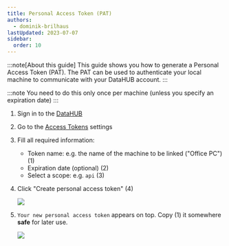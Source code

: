 ```yaml
---
title: Personal Access Token (PAT)
authors:
  - dominik-brilhaus
lastUpdated: 2023-07-07
sidebar:
  order: 10
---
```



:::note[About this guide]
This guide shows you how to generate a Personal Access Token (PAT). The PAT can be used to authenticate your local machine to communicate with your DataHUB account. 
:::

:::note
You need to do this only once per machine (unless you specify an expiration date)
:::

<Steps>

1. Sign in to the [DataHUB](https://git.nfdi4plants.org/)
2. Go to the [Access Tokens](https://git.nfdi4plants.org/-/profile/personal_access_tokens) settings
3. Fill all required information:
   - Token name: e.g. the name of the machine to be linked ("Office PC") (1)
   - Expiration date (optional) (2)
   - Select a scope: e.g. `api` (3)
4. Click "Create personal access token" (4)

    ![](@images/datahub/datahub-access-token01.drawio.png)

5. `Your new personal access token` appears on top. Copy (1) it somewhere **safe** for later use.

    ![](@images/datahub/datahub-access-token02.drawio.png)

</Steps>